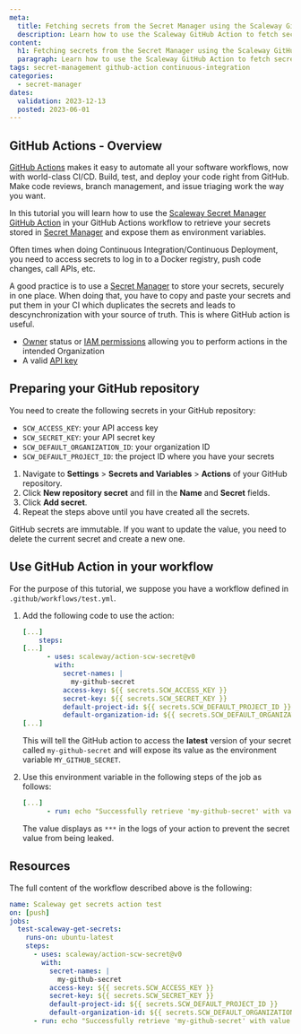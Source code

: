 ```yaml
---
meta:
  title: Fetching secrets from the Secret Manager using the Scaleway Github Action
  description: Learn how to use the Scaleway GitHub Action to fetch secrets and expose them as environment variables in your workflow
content:
  h1: Fetching secrets from the Secret Manager using the Scaleway GitHub Action
  paragraph: Learn how to use the Scaleway GitHub Action to fetch secrets and expose them as environment variables in your workflow
tags: secret-management github-action continuous-integration
categories:
  - secret-manager
dates:
  validation: 2023-12-13
  posted: 2023-06-01
---
```


## GitHub Actions - Overview

[GitHub Actions](https://github.com/features/actions) makes it easy to automate all your software workflows, now with world-class CI/CD. Build, test, and deploy your code right from GitHub. Make code reviews, branch management, and issue triaging work the way you want.

In this tutorial you will learn how to use the [Scaleway Secret Manager GitHub Action](https://github.com/scaleway/action-scw-secret) in your GitHub Actions workflow to retrieve your secrets stored in [Secret Manager](/identity-and-access-management/secret-manager/quickstart/) and expose them as environment variables.

Often times when doing Continuous Integration/Continuous Deployment, you need to access secrets to log in to a Docker registry, push code changes, call APIs, etc.

A good practice is to use a [Secret Manager](/identity-and-access-management/secret-manager/quickstart/) to store your secrets, securely in one place. When doing that, you have to copy and paste your secrets and put them in your CI which duplicates the secrets and leads to descynchronization with your source of truth. This is where GitHub action is useful.

<Macro id="requirements" />

- [Owner](/identity-and-access-management/iam/concepts/#owner) status or [IAM permissions](/identity-and-access-management/iam/concepts/#permission) allowing you to perform actions in the intended Organization
- A valid [API key](/identity-and-access-management/iam/how-to/create-api-keys/)

## Preparing your GitHub repository

You need to create the following secrets in your GitHub repository:

- `SCW_ACCESS_KEY`: your API access key
- `SCW_SECRET_KEY`: your API secret key
- `SCW_DEFAULT_ORGANIZATION_ID`: your organization ID
- `SCW_DEFAULT_PROJECT_ID`: the project ID where you have your secrets

1. Navigate to **Settings** > **Secrets and Variables** > **Actions** of your GitHub repository.
2. Click **New repository secret** and fill in the **Name** and **Secret** fields.
3. Click **Add secret**.
4. Repeat the steps above until you have created all the secrets.

<Message type="note">
 GitHub secrets are immutable. If you want to update the value, you need to delete the current secret and create a new one.
</Message>

<Lightbox src="repository-secrets.webp" alt="repository secrets" />

## Use GitHub Action in your workflow

For the purpose of this tutorial, we suppose you have a workflow defined in `.github/workflows/test.yml`.

1. Add the following code to use the action:

    ```yaml
    [...]
        steps:
    [...]
          - uses: scaleway/action-scw-secret@v0
            with:
              secret-names: |
                my-github-secret
              access-key: ${{ secrets.SCW_ACCESS_KEY }}
              secret-key: ${{ secrets.SCW_SECRET_KEY }}
              default-project-id: ${{ secrets.SCW_DEFAULT_PROJECT_ID }}
              default-organization-id: ${{ secrets.SCW_DEFAULT_ORGANIZATION_ID }}
    [...]
    ```

    This will tell the GitHub action to access the **latest** version of your secret called `my-github-secret` and will expose its value as the environment variable `MY_GITHUB_SECRET`.

2. Use this environment variable in the following steps of the job as follows:

    ```yaml
    [...]
          - run: echo "Successfully retrieve 'my-github-secret' with value $MY_GITHUB_SECRET"
    ```

    The value displays as `***` in the logs of your action to prevent the secret value from being leaked.

## Resources

The full content of the workflow described above is the following:

```yaml
name: Scaleway get secrets action test
on: [push]
jobs:
  test-scaleway-get-secrets:
    runs-on: ubuntu-latest
    steps:
      - uses: scaleway/action-scw-secret@v0
        with:
          secret-names: |
            my-github-secret
          access-key: ${{ secrets.SCW_ACCESS_KEY }}
          secret-key: ${{ secrets.SCW_SECRET_KEY }}
          default-project-id: ${{ secrets.SCW_DEFAULT_PROJECT_ID }}
          default-organization-id: ${{ secrets.SCW_DEFAULT_ORGANIZATION_ID }}
      - run: echo "Successfully retrieve 'my-github-secret' with value $MY_GITHUB_SECRET"
```
